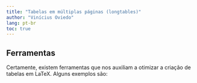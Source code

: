 ```yaml
---
title: "Tabelas em múltiplas páginas (longtables)"
author: "Vinícius Oviedo"
lang: pt-br
toc: true
---
```


## Ferramentas

Certamente, existem ferramentas que nos auxiliam a otimizar a criação de tabelas em LaTeX. Alguns exemplos são:
